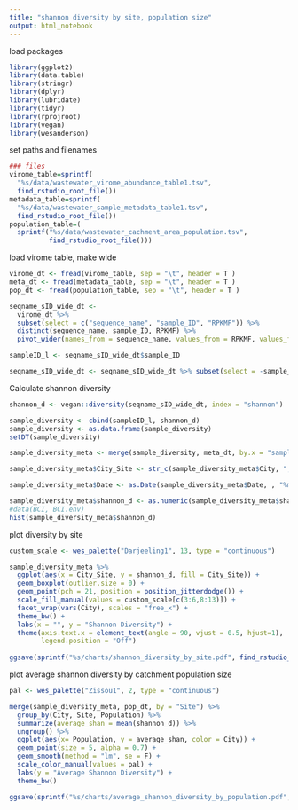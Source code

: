 ```yaml
---
title: "shannon diversity by site, population size"
output: html_notebook
---
```


load packages
```r
library(ggplot2)
library(data.table)
library(stringr)
library(dplyr)
library(lubridate)
library(tidyr)
library(rprojroot)
library(vegan)
library(wesanderson)
```

set paths and filenames
```r
### files
virome_table=sprintf(
  "%s/data/wastewater_virome_abundance_table1.tsv", 
  find_rstudio_root_file())
metadata_table=sprintf(
  "%s/data/wastewater_sample_metadata_table1.tsv", 
  find_rstudio_root_file())
population_table=(
  sprintf("%s/data/wastewater_cachment_area_population.tsv", 
          find_rstudio_root_file()))

```

load virome table, make wide
```r
virome_dt <- fread(virome_table, sep = "\t", header = T )
meta_dt <- fread(metadata_table, sep = "\t", header = T )
pop_dt <- fread(population_table, sep = "\t", header = T )

seqname_sID_wide_dt <- 
  virome_dt %>% 
  subset(select = c("sequence_name", "sample_ID", "RPKMF")) %>%
  distinct(sequence_name, sample_ID, RPKMF) %>%
  pivot_wider(names_from = sequence_name, values_from = RPKMF, values_fill = 0)

sampleID_l <- seqname_sID_wide_dt$sample_ID

seqname_sID_wide_dt <- seqname_sID_wide_dt %>% subset(select = -sample_ID)
```

Calculate shannon diversity
```r
shannon_d <- vegan::diversity(seqname_sID_wide_dt, index = "shannon")

sample_diversity <- cbind(sampleID_l, shannon_d)
sample_diversity <- as.data.frame(sample_diversity)
setDT(sample_diversity)

sample_diversity_meta <- merge(sample_diversity, meta_dt, by.x = "sampleID_l", by.y = "sample_ID")

sample_diversity_meta$City_Site <- str_c(sample_diversity_meta$City, ", ", sample_diversity_meta$Site)

sample_diversity_meta$Date <- as.Date(sample_diversity_meta$Date, , "%m-%d-%Y")

sample_diversity_meta$shannon_d <- as.numeric(sample_diversity_meta$shannon_d)
#data(BCI, BCI.env)
hist(sample_diversity_meta$shannon_d)
```

plot diversity by site
```r
custom_scale <- wes_palette("Darjeeling1", 13, type = "continuous")

sample_diversity_meta %>% 
  ggplot(aes(x = City_Site, y = shannon_d, fill = City_Site)) +
  geom_boxplot(outlier.size = 0) +
  geom_point(pch = 21, position = position_jitterdodge()) +
  scale_fill_manual(values = custom_scale[c(3:6,8:13)]) +
  facet_wrap(vars(City), scales = "free_x") +
  theme_bw() +
  labs(x = "", y = "Shannon Diversity") +
  theme(axis.text.x = element_text(angle = 90, vjust = 0.5, hjust=1),
        legend.position = "Off")
  
ggsave(sprintf("%s/charts/shannon_diversity_by_site.pdf", find_rstudio_root_file()), width = 5, height = 5)

```

plot average shannon diversity by catchment population size
```r
pal <- wes_palette("Zissou1", 2, type = "continuous")

merge(sample_diversity_meta, pop_dt, by = "Site") %>%
  group_by(City, Site, Population) %>%
  summarize(average_shan = mean(shannon_d)) %>%
  ungroup() %>%
  ggplot(aes(x= Population, y = average_shan, color = City)) +
  geom_point(size = 5, alpha = 0.7) + 
  geom_smooth(method = "lm", se = F) + 
  scale_color_manual(values = pal) +
  labs(y = "Average Shannon Diversity") +
  theme_bw()

ggsave(sprintf("%s/charts/average_shannon_diversity_by_population.pdf", find_rstudio_root_file()), width = 4, height = 3)

```








